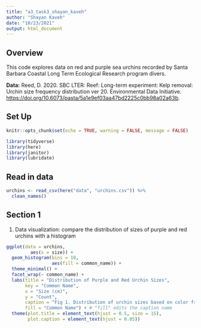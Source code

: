 ```yaml
---
title: "a3_task3_shayan_kaveh"
author: "Shayan Kaveh"
date: "10/23/2021"
output: html_document
---
```


## Overview

This code explores data on red and purple sea urchins recorded by Santa Barbara Coastal Long Term Ecological Research program divers.

**Data:** Reed, D. 2020. SBC LTER: Reef: Long-term experiment: Kelp removal: Urchin size frequency distribution ver 20. Environmental Data Initiative. <https://doi.org/10.6073/pasta/5a1e9ef03aa47bd2225c0bb98a02a63b>.

## Set Up
```r
knitr::opts_chunk$set(echo = TRUE, warning = FALSE, message = FALSE)

library(tidyverse)
library(here)
library(janitor)
library(lubridate)
```

## Read in data
```r
urchins <- read_csv(here("data", "urchins.csv")) %>% 
  clean_names()
```

## Section 1
1. Data visualization: compare the distribution of sizes of purple and red urchins with a histogram

```r
ggplot(data = urchins, 
         aes(x = size)) + 
  geom_histogram(bins = 10, 
                 aes(fill = common_name)) +
  theme_minimal() +
  facet_wrap(~ common_name) +
  labs(title = "Distribution of Purple and Red Urchin Sizes",
       key = "Common Name",
       x = "Size (cm)",
       y = "Count",
       caption = "Fig 1. Distribution of urchin sizes based on color from Santa Barbara Coastal Long Term Ecological Research",
       fill = "Common Name") + # "fill" edits the caption name
  theme(plot.title = element_text(hjust = 0.5, size = 15),
        plot.caption = element_text(hjust = 0.05))
```

